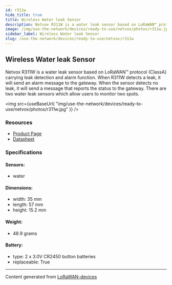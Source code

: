 ```yaml
---
id: r311w
hide_title: true
title: Wireless Water leak Sensor
description: Netvox R311W is a water leak sensor based on LoRaWAN™ protocol (ClassA) carrying leak detection and alarm function. When R311W detects a leak, it will send an alarm message to the gateway. When the sensor detects no leak, it will send a message that reports the status to the gateway. There are two water leak sensors which allow users to monitor two spots.
image: /img/use-the-network/devices/ready-to-use/netvox/photos/r311w.jpg
sidebar_label: Wireless Water leak Sensor
slug: /use-the-network/devices/ready-to-use/netvox/r311w
---
```



## Wireless Water leak Sensor

Netvox R311W is a water leak sensor based on LoRaWAN™ protocol (ClassA) carrying leak detection and alarm function. When R311W detects a leak, it will send an alarm message to the gateway. When the sensor detects no leak, it will send a message that reports the status to the gateway. There are two water leak sensors which allow users to monitor two spots.

<img
src={useBaseUrl(
"img/use-the-network/devices/ready-to-use/netvox/photos/r311w.jpg"
)}
/>

### Resources

- [Product Page](http://www.netvox.com.tw/product.asp?pro=R311W)
- [Datasheet](http://www.netvox.com.tw/um/R311W/R311Wdatasheet.pdf)

### Specifications

#### Sensors:
- water
#### Dimensions:
- width: 35 mm
- length: 57 mm
- height: 15.2 mm
#### Weight: 
- 48.9 grams
#### Battery: 
- type: 2 x 3.0V CR2450 button batteries
- replaceable: True



---
Content generated from [LoRaWAN-devices](https://github.com/TheThingsNetwork/lorawan-devices)